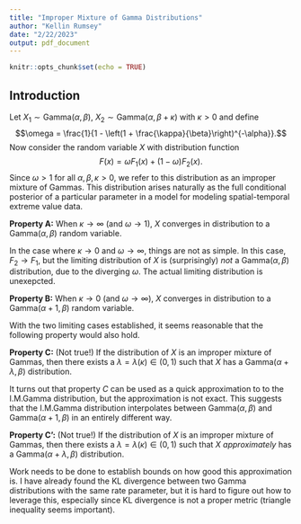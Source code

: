 ```yaml
---
title: "Improper Mixture of Gamma Distributions"
author: "Kellin Rumsey"
date: "2/22/2023"
output: pdf_document
---
```


```r
knitr::opts_chunk$set(echo = TRUE)
```

## Introduction

Let $X_1\sim \text{Gamma}(\alpha, \beta)$, $X_2 \sim \text{Gamma}(\alpha, \beta + \kappa)$ with $\kappa > 0$ and define $$\omega = \frac{1}{1 - \left(1 + \frac{\kappa}{\beta}\right)^{-\alpha}}.$$
Now consider the random variable $X$ with distribution function
$$F(x) = \omega F_1(x) + (1-\omega) F_2(x).$$
Since $\omega > 1$ for all $\alpha,\beta,\kappa > 0$, we refer to this distribution as an improper mixture of Gammas. This distribution arises naturally as the full conditional posterior of a particular parameter in a model for modeling spatial-temporal extreme value data. 

**Property A:** When $\kappa \rightarrow \infty$ (and $\omega \rightarrow 1$), $X$ converges in distribution to a Gamma$(\alpha, \beta)$ random variable.

In the case where $\kappa \rightarrow 0$ and $\omega \rightarrow \infty$, things are not as simple. In this case, $F_2\rightarrow F_1$, but the limiting distribution of $X$ is (surprisingly) *not* a Gamma$(\alpha, \beta)$ distribution, due to the diverging $\omega$. The actual limiting distribution is unexepcted. 

**Property B:** When $\kappa \rightarrow 0$ (and $\omega \rightarrow \infty$), $X$ converges in distribution to a Gamma$(\alpha + 1, \beta)$ random variable. 

With the two limiting cases established, it seems reasonable that the following property would also hold. 

**Property C:** (Not true!) If the distribution of $X$ is an improper mixture of Gammas, then there exists a $\lambda = \lambda(\kappa) \in (0, 1)$ such that $X$ has a Gamma$(\alpha + \lambda, \beta)$ distribution. 

It turns out that property $C$ can be used as a quick approximation to to the I.M.Gamma distribution, but the approximation is not exact. This suggests that the I.M.Gamma distribution interpolates between Gamma$(\alpha, \beta)$ and Gamma$(\alpha + 1, \beta)$ in an entirely different way. 

**Property C':** (Not true!) If the distribution of $X$ is an improper mixture of Gammas, then there exists a $\lambda = \lambda(\kappa) \in (0, 1)$ such that $X$ *approximately* has a Gamma$(\alpha + \lambda, \beta)$ distribution. 

Work needs to be done to establish bounds on how good this approximation is. I have already found the KL divergence between two Gamma distributions with the same rate parameter, but it is hard to figure out how to leverage this, especially since KL divergence is not a proper metric (triangle inequality seems important). 










